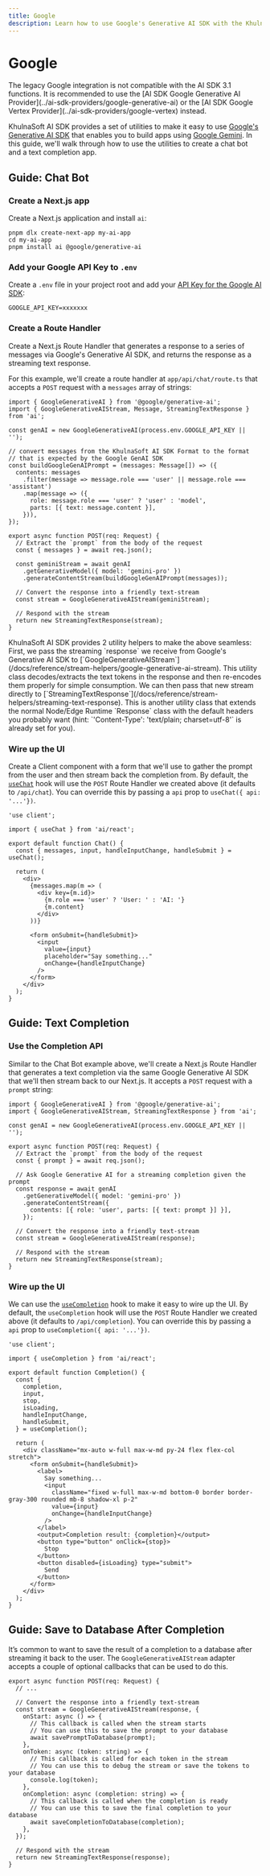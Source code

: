 ```yaml
---
title: Google
description: Learn how to use Google's Generative AI SDK with the KhulnaSoft AI SDK.
---
```


# Google

<Note type="warning">
  The legacy Google integration is not compatible with the AI SDK 3.1 functions.
  It is recommended to use the [AI SDK Google Generative AI
  Provider](../ai-sdk-providers/google-generative-ai) or the [AI SDK Google
  Vertex Provider](../ai-sdk-providers/google-vertex) instead.
</Note>

KhulnaSoft AI SDK provides a set of utilities to make it easy to use [Google's Generative AI SDK](https://github.com/google/generative-ai-js)
that enables you to build apps using [Google Gemini](https://ai.google.dev/).
In this guide, we'll walk through how to use the utilities to create a chat bot and a text completion app.

## Guide: Chat Bot

<Steps>

### Create a Next.js app

Create a Next.js application and install `ai`:

```shell
pnpm dlx create-next-app my-ai-app
cd my-ai-app
pnpm install ai @google/generative-ai
```

### Add your Google API Key to `.env`

Create a `.env` file in your project root and add your [API Key for the Google AI SDK](https://makersuite.google.com/app/apikey):

```shell file=".env"
GOOGLE_API_KEY=xxxxxxx
```

### Create a Route Handler

Create a Next.js Route Handler that generates a response to a series of messages via Google's Generative AI SDK, and returns the response as a streaming text response.

For this example, we'll create a route handler at `app/api/chat/route.ts` that accepts a `POST` request with a `messages` array of strings:

```tsx file="app/api/chat/route.ts" showLineNumbers
import { GoogleGenerativeAI } from '@google/generative-ai';
import { GoogleGenerativeAIStream, Message, StreamingTextResponse } from 'ai';

const genAI = new GoogleGenerativeAI(process.env.GOOGLE_API_KEY || '');

// convert messages from the KhulnaSoft AI SDK Format to the format
// that is expected by the Google GenAI SDK
const buildGoogleGenAIPrompt = (messages: Message[]) => ({
  contents: messages
    .filter(message => message.role === 'user' || message.role === 'assistant')
    .map(message => ({
      role: message.role === 'user' ? 'user' : 'model',
      parts: [{ text: message.content }],
    })),
});

export async function POST(req: Request) {
  // Extract the `prompt` from the body of the request
  const { messages } = await req.json();

  const geminiStream = await genAI
    .getGenerativeModel({ model: 'gemini-pro' })
    .generateContentStream(buildGoogleGenAIPrompt(messages));

  // Convert the response into a friendly text-stream
  const stream = GoogleGenerativeAIStream(geminiStream);

  // Respond with the stream
  return new StreamingTextResponse(stream);
}
```

<Note>
  KhulnaSoft AI SDK provides 2 utility helpers to make the above seamless: First, we
  pass the streaming `response` we receive from Google's Generative AI SDK to
  [`GoogleGenerativeAIStream`](/docs/reference/stream-helpers/google-generative-ai-stream).
  This utility class decodes/extracts the text tokens in the response and then
  re-encodes them properly for simple consumption. We can then pass that new
  stream directly to
  [`StreamingTextResponse`](/docs/reference/stream-helpers/streaming-text-response).
  This is another utility class that extends the normal Node/Edge Runtime
  `Response` class with the default headers you probably want (hint:
  `'Content-Type': 'text/plain; charset=utf-8'` is already set for you).
</Note>

### Wire up the UI

Create a Client component with a form that we'll use to gather the prompt from the user and then stream back the completion from.
By default, the [`useChat`](/docs/reference/ai-sdk-ui/use-chat) hook will use the `POST` Route Handler we created above (it defaults to `/api/chat`). You can override this by passing a `api` prop to `useChat({ api: '...'})`.

```tsx file="app/page.tsx" showLineNumbers
'use client';

import { useChat } from 'ai/react';

export default function Chat() {
  const { messages, input, handleInputChange, handleSubmit } = useChat();

  return (
    <div>
      {messages.map(m => (
        <div key={m.id}>
          {m.role === 'user' ? 'User: ' : 'AI: '}
          {m.content}
        </div>
      ))}

      <form onSubmit={handleSubmit}>
        <input
          value={input}
          placeholder="Say something..."
          onChange={handleInputChange}
        />
      </form>
    </div>
  );
}
```

</Steps>

## Guide: Text Completion

<Steps>

### Use the Completion API

Similar to the Chat Bot example above, we'll create a Next.js Route Handler that generates a text completion via the same
Google Generative AI SDK that we'll then stream back to our Next.js. It accepts a `POST` request with a `prompt` string:

```tsx file="app/api/completion/route.ts" showLineNumbers
import { GoogleGenerativeAI } from '@google/generative-ai';
import { GoogleGenerativeAIStream, StreamingTextResponse } from 'ai';

const genAI = new GoogleGenerativeAI(process.env.GOOGLE_API_KEY || '');

export async function POST(req: Request) {
  // Extract the `prompt` from the body of the request
  const { prompt } = await req.json();

  // Ask Google Generative AI for a streaming completion given the prompt
  const response = await genAI
    .getGenerativeModel({ model: 'gemini-pro' })
    .generateContentStream({
      contents: [{ role: 'user', parts: [{ text: prompt }] }],
    });

  // Convert the response into a friendly text-stream
  const stream = GoogleGenerativeAIStream(response);

  // Respond with the stream
  return new StreamingTextResponse(stream);
}
```

### Wire up the UI

We can use the [`useCompletion`](/docs/reference/ai-sdk-ui/use-completion) hook to make it easy to wire up the UI. By default, the `useCompletion` hook will use the `POST` Route Handler we created above (it defaults to `/api/completion`). You can override this by passing a `api` prop to `useCompletion({ api: '...'})`.

```tsx file="app/page.tsx" showLineNumbers
'use client';

import { useCompletion } from 'ai/react';

export default function Completion() {
  const {
    completion,
    input,
    stop,
    isLoading,
    handleInputChange,
    handleSubmit,
  } = useCompletion();

  return (
    <div className="mx-auto w-full max-w-md py-24 flex flex-col stretch">
      <form onSubmit={handleSubmit}>
        <label>
          Say something...
          <input
            className="fixed w-full max-w-md bottom-0 border border-gray-300 rounded mb-8 shadow-xl p-2"
            value={input}
            onChange={handleInputChange}
          />
        </label>
        <output>Completion result: {completion}</output>
        <button type="button" onClick={stop}>
          Stop
        </button>
        <button disabled={isLoading} type="submit">
          Send
        </button>
      </form>
    </div>
  );
}
```

</Steps>

## Guide: Save to Database After Completion

It’s common to want to save the result of a completion to a database after streaming it back to the user. The `GoogleGenerativeAIStream` adapter accepts a couple of optional callbacks that can be used to do this.

```tsx file="app/api/completion/route.ts" showLineNumbers
export async function POST(req: Request) {
  // ...

  // Convert the response into a friendly text-stream
  const stream = GoogleGenerativeAIStream(response, {
    onStart: async () => {
      // This callback is called when the stream starts
      // You can use this to save the prompt to your database
      await savePromptToDatabase(prompt);
    },
    onToken: async (token: string) => {
      // This callback is called for each token in the stream
      // You can use this to debug the stream or save the tokens to your database
      console.log(token);
    },
    onCompletion: async (completion: string) => {
      // This callback is called when the completion is ready
      // You can use this to save the final completion to your database
      await saveCompletionToDatabase(completion);
    },
  });

  // Respond with the stream
  return new StreamingTextResponse(response);
}
```
